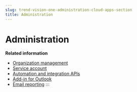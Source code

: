 ```yaml
---
slug: trend-vision-one-administration-cloud-apps-section
title: Administration
---
```

# Administration

**Related information**

- [Organization management](organization-management.mdx)
- [Service account](service-account-cloud-apps.mdx)
- [Automation and integration APIs](automation-integration-apis.mdx)
- [Add-in for Outlook](add-for-outlook.mdx)
- [Email reporting](email-reporting.mdx)
:::
